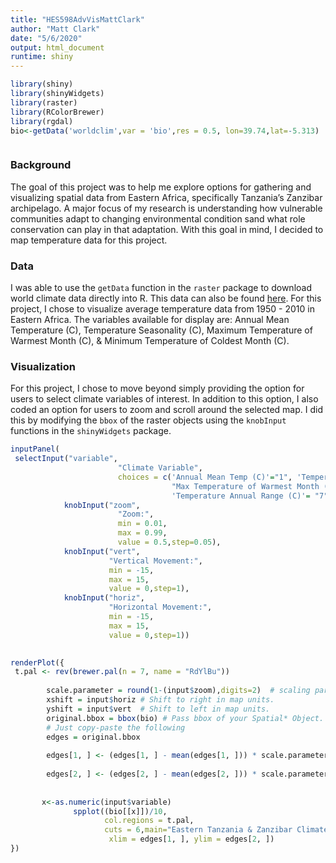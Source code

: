 ```yaml
---
title: "HES598AdvVisMattClark"
author: "Matt Clark"
date: "5/6/2020"
output: html_document
runtime: shiny
---
```


```r
library(shiny)
library(shinyWidgets)
library(raster)
library(RColorBrewer)
library(rgdal)
bio<-getData('worldclim',var = 'bio',res = 0.5, lon=39.74,lat=-5.313)



```

### Background
The goal of this project was to help me explore options for gathering and visualizing spatial data from Eastern Africa, specifically Tanzania's Zanzibar archipelago. A major focus of my research is understanding how vulnerable communities adapt to changing environmental condition sand what role conservation can play in that adaptation. With this goal in mind, I decided to map temperature data for this project.

### Data 
I was able to use the `getData` function in the `raster` package to download world climate data directly into R. This data can also be found [here](https://www.worldclim.org/). For this project, I chose to visualize average temperature data from 1950 - 2010 in Eastern Africa. The variables available for display are: Annual Mean Temperature (C), Temperature Seasonality (C), Maximum Temperature of Warmest Month (C), & Minimum Temperature of Coldest Month (C).

### Visualization
For this project, I chose to move beyond simply providing the option for users to select climate variables of interest. In addition to this option, I also coded an option for users to zoom and scroll around the selected map. I did this by modifying the `bbox` of the raster objects using the `knobInput` functions in the `shinyWidgets` package. 


```r
inputPanel(
 selectInput("variable",
                        "Climate Variable",
                        choices = c('Annual Mean Temp (C)'="1", 'Temperature Seasonality (C)'= "4",
                                    "Max Temperature of Warmest Month (C)"="5","Min Temperature of Coldest Month (C)" ="6",
                                    'Temperature Annual Range (C)'= "7")),
            knobInput("zoom",
                        "Zoom:",
                        min = 0.01,
                        max = 0.99,
                        value = 0.5,step=0.05),
            knobInput("vert",
                      "Vertical Movement:",
                      min = -15,
                      max = 15,
                      value = 0,step=1),
            knobInput("horiz",
                      "Horizontal Movement:",
                      min = -15,
                      max = 15,
                      value = 0,step=1))
            

renderPlot({
 t.pal <- rev(brewer.pal(n = 7, name = "RdYlBu"))
        
        scale.parameter = round(1-(input$zoom),digits=2)  # scaling paramter. less than 1 is zooming in, more than 1 zooming out. 
        xshift = input$horiz # Shift to right in map units. 
        yshift = input$vert  # Shift to left in map units. 
        original.bbox = bbox(bio) # Pass bbox of your Spatial* Object. 
        # Just copy-paste the following
        edges = original.bbox
        
        edges[1, ] <- (edges[1, ] - mean(edges[1, ])) * scale.parameter + mean(edges[1, 
                                                                                     ]) + xshift
        edges[2, ] <- (edges[2, ] - mean(edges[2, ])) * scale.parameter + mean(edges[2, 
                                                                                     ]) + yshift
        
       x<-as.numeric(input$variable)
              spplot((bio[[x]])/10, 
                     col.regions = t.pal, 
                     cuts = 6,main="Eastern Tanzania & Zanzibar Climate Data 1950 - 2000",
                      xlim = edges[1, ], ylim = edges[2, ])
})
```




